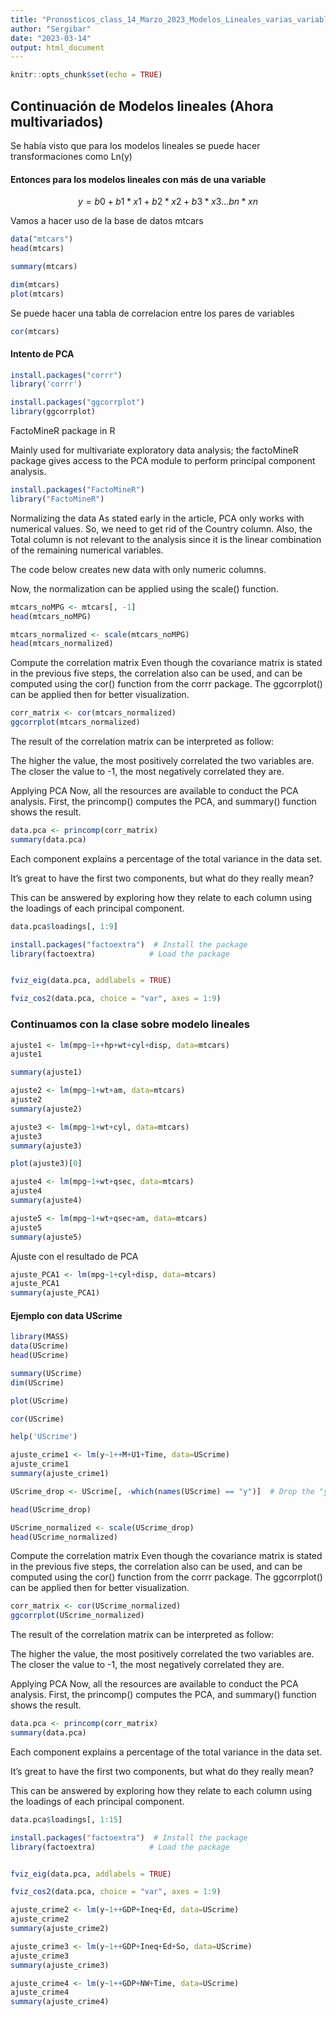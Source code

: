 ```yaml
---
title: "Pronosticos_class_14_Marzo_2023_Modelos_Lineales_varias_variables"
author: "Sergibar"
date: "2023-03-14"
output: html_document
---
```


```r
knitr::opts_chunk$set(echo = TRUE)
```

## Continuación de Modelos lineales (Ahora multivariados)

Se había visto que para los modelos lineales se puede hacer transformaciones como Ln(y)

#### Entonces para los modelos lineales con más de una variable 
$$ y = b0 +b1*x1 + b2*x2 + b3*x3 ... bn*xn$$


Vamos a hacer uso de la base de datos mtcars

```r
data("mtcars")
head(mtcars)
```

```r
summary(mtcars)
```

```r
dim(mtcars)
plot(mtcars)
```
Se puede hacer una tabla de correlacion entre los pares de variables

```r
cor(mtcars)
```

#### Intento de PCA

```r
install.packages("corrr")
library('corrr')
```




```r
install.packages("ggcorrplot")
library(ggcorrplot)
```

FactoMineR package in R

Mainly used for multivariate exploratory data analysis; the factoMineR package gives access to the PCA module to perform principal component analysis.

```r
install.packages("FactoMineR")
library("FactoMineR")
```


Normalizing the data
As stated early in the article, PCA only works with numerical values. So, we need to get rid of the Country column. Also, the Total column is not relevant to the analysis since it is the linear combination of the remaining numerical variables.

The code below creates new data with only numeric columns.


Now, the normalization can be applied using the scale() function. 


```r
mtcars_noMPG <- mtcars[, -1] 
head(mtcars_noMPG)
```


```r
mtcars_normalized <- scale(mtcars_noMPG)
head(mtcars_normalized)
```


Compute the correlation matrix
Even though the covariance matrix is stated in the previous five steps, the correlation also can be used, and can be computed using the cor() function from the corrr package. The ggcorrplot() can be applied then for better visualization.   


```r
corr_matrix <- cor(mtcars_normalized)
ggcorrplot(mtcars_normalized)
```


The result of the correlation matrix can be interpreted as follow: 

The higher the value, the most positively correlated the two variables are.
The closer the value to -1, the most negatively correlated they are.


Applying PCA
Now, all the resources are available to conduct the PCA analysis. First, the princomp() computes the PCA, and summary() function shows the result.



```r
data.pca <- princomp(corr_matrix)
summary(data.pca)
```


Each component explains a percentage of the total variance in the data set. 

It’s great to have the first two components, but what do they really mean? 

This can be answered by exploring how they relate to each column using the loadings of each principal component. 


```r
data.pca$loadings[, 1:9]
```

```r
install.packages("factoextra")  # Install the package
library(factoextra)            # Load the package


fviz_eig(data.pca, addlabels = TRUE)
```



```r
fviz_cos2(data.pca, choice = "var", axes = 1:9)
```




### Continuamos con la clase sobre modelo lineales

```r
ajuste1 <- lm(mpg~1++hp+wt+cyl+disp, data=mtcars)
ajuste1
```

```r
summary(ajuste1)
```




```r

ajuste2 <- lm(mpg~1+wt+am, data=mtcars)
ajuste2
summary(ajuste2)
```




```r

ajuste3 <- lm(mpg~1+wt+cyl, data=mtcars)
ajuste3
summary(ajuste3)
```


```r
plot(ajuste3)[0]
```



```r

ajuste4 <- lm(mpg~1+wt+qsec, data=mtcars)
ajuste4
summary(ajuste4)
```



```r

ajuste5 <- lm(mpg~1+wt+qsec+am, data=mtcars)
ajuste5
summary(ajuste5)
```


Ajuste con el resultado de PCA 
```r
ajuste_PCA1 <- lm(mpg~1+cyl+disp, data=mtcars)
ajuste_PCA1
summary(ajuste_PCA1)
```


#### Ejemplo con data UScrime

```r
library(MASS)
data(UScrime)
head(UScrime)
```

```r
summary(UScrime)
dim(UScrime)
```

```r
plot(UScrime)
```



```r
cor(UScrime)
```

```r
help('UScrime')
```



```r
ajuste_crime1 <- lm(y~1++M+U1+Time, data=UScrime)
ajuste_crime1
summary(ajuste_crime1)
```




```r
UScrime_drop <- UScrime[, -which(names(UScrime) == "y")]  # Drop the "y" variable

head(UScrime_drop)
```


```r
UScrime_normalized <- scale(UScrime_drop)
head(UScrime_normalized)
```


Compute the correlation matrix
Even though the covariance matrix is stated in the previous five steps, the correlation also can be used, and can be computed using the cor() function from the corrr package. The ggcorrplot() can be applied then for better visualization.   


```r
corr_matrix <- cor(UScrime_normalized)
ggcorrplot(UScrime_normalized)
```


The result of the correlation matrix can be interpreted as follow: 

The higher the value, the most positively correlated the two variables are.
The closer the value to -1, the most negatively correlated they are.


Applying PCA
Now, all the resources are available to conduct the PCA analysis. First, the princomp() computes the PCA, and summary() function shows the result.



```r
data.pca <- princomp(corr_matrix)
summary(data.pca)
```


Each component explains a percentage of the total variance in the data set. 

It’s great to have the first two components, but what do they really mean? 

This can be answered by exploring how they relate to each column using the loadings of each principal component. 


```r
data.pca$loadings[, 1:15]
```

```r
install.packages("factoextra")  # Install the package
library(factoextra)            # Load the package


fviz_eig(data.pca, addlabels = TRUE)
```



```r
fviz_cos2(data.pca, choice = "var", axes = 1:9)
```



```r
ajuste_crime2 <- lm(y~1++GDP+Ineq+Ed, data=UScrime)
ajuste_crime2
summary(ajuste_crime2)
```



```r
ajuste_crime3 <- lm(y~1++GDP+Ineq+Ed+So, data=UScrime)
ajuste_crime3
summary(ajuste_crime3)
```


```r
ajuste_crime4 <- lm(y~1++GDP+NW+Time, data=UScrime)
ajuste_crime4
summary(ajuste_crime4)
```


